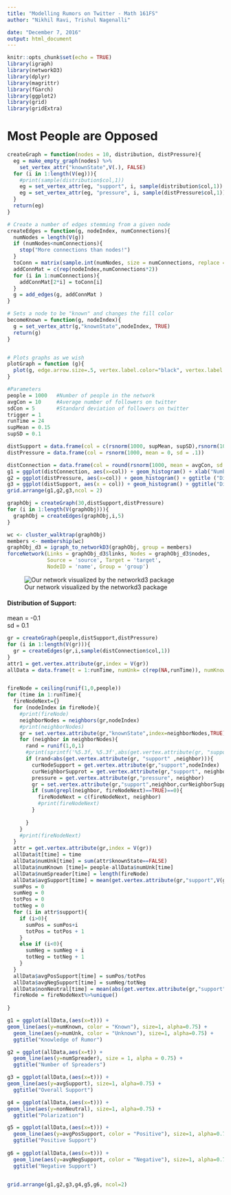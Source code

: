 ```yaml
---
title: "Modelling Rumors on Twitter - Math 161FS"
author: "Nikhil Ravi, Trishul Nagenalli"

date: "December 7, 2016"
output: html_document
---
```


```r
knitr::opts_chunk$set(echo = TRUE)
library(igraph)
library(networkD3)
library(dplyr)
library(magrittr)
library(fGarch)
library(ggplot2)
library(grid)
library(gridExtra)
```

# Most People are Opposed
```r
createGraph = function(nodes = 10, distribution, distPressure){
  eg = make_empty_graph(nodes) %>%
    set_vertex_attr("knownState",V(.), FALSE) 
  for (i in 1:length(V(eg))){
    #print(sample(distribution$col,1))
    eg = set_vertex_attr(eg, "support", i, sample(distribution$col,1))
    eg = set_vertex_attr(eg, "pressure", i, sample(distPressure$col,1))
  }
  return(eg)
}

# Create a number of edges stemming from a given node 
createEdges = function(g, nodeIndex, numConnections){
  numNodes = length(V(g))
  if (numNodes<numConnections){
    stop("More connections than nodes!")
  }
  toConn = matrix(sample.int(numNodes, size = numConnections, replace = FALSE))
  addConnMat = c(rep(nodeIndex,numConnections*2))
  for (i in 1:numConnections){
    addConnMat[2*i] = toConn[i]
  }
  g = add_edges(g, addConnMat ) 
}

# Sets a node to be "known" and changes the fill color
becomeKnown = function(g, nodeIndex){
  g = set_vertex_attr(g,"knownState",nodeIndex, TRUE)
  return(g)
}


# Plots graphs as we wish
plotGraph = function (g){
  plot(g, edge.arrow.size=.5, vertex.label.color="black", vertex.label.dist=1)
}
```

```r
#Parameters
people = 1000   #Number of people in the network
avgCon = 10     #Average number of followers on twitter
sdCon = 5       #Standard deviation of followers on twitter
trigger = 1     
runTime = 24
supMean = 0.15
supSD = 0.1

distSupport = data.frame(col = c(rsnorm(1000, supMean, supSD),rsnorm(1000, -supMean, supSD)))
distPressure = data.frame(col = rsnorm(1000, mean = 0, sd = .1))

distConnection = data.frame(col = round(rsnorm(1000, mean = avgCon, sd = sdCon, xi = 20)))
g1 = ggplot(distConnection, aes(x=col)) + geom_histogram() + xlab("Number of Connections") +   ggtitle("Distribution of Number of Connections")
g2 = ggplot(distPressure, aes(x=col)) + geom_histogram() + ggtitle ("Distribution of Pressure Factors") +xlab("Peer Pressure")
g3 = ggplot(distSupport, aes(x = col)) + geom_histogram() + ggtitle("Distribution of Support") + xlab("Support")
grid.arrange(g1,g2,g3,ncol = 2)

graphObj = createGraph(30,distSupport,distPressure)
for (i in 1:length(V(graphObj))){
  graphObj = createEdges(graphObj,i,5)
}

wc <- cluster_walktrap(graphObj)
members <- membership(wc)
graphObj_d3 = igraph_to_networkD3(graphObj, group = members)
forceNetwork(Links = graphObj_d3$links, Nodes = graphObj_d3$nodes,
             Source = 'source', Target = 'target',
             NodeID = 'name', Group = 'group')

```

![Our network visualized by the networkd3 package](Network.png)


#### Distribution of Support:
mean  = -0.1     
sd = 0.1
```r
gr = createGraph(people,distSupport,distPressure)
for (i in 1:length(V(gr))){
  gr = createEdges(gr,i,sample(distConnection$col,1))
}
attr1 = get.vertex.attribute(gr,index = V(gr))
allData = data.frame(t = 1:runTime, numUnk= c(rep(NA,runTime)), numKnown = c(rep(NA,runTime)), avgSupport = c(rep(NA,runTime)), numSpreader=c(rep(NA,runTime)))



```


```r

fireNode = ceiling(runif(1,0,people))
for (time in 1:runTime){
  fireNodeNext={}
  for (nodeIndex in fireNode){
    #print(fireNode)
    neighborNodes = neighbors(gr,nodeIndex)
    #print(neighborNodes)
    gr = set.vertex.attribute(gr,"knownState",index=neighborNodes,TRUE)
    for (neighbor in neighborNodes){
      rand = runif(1,0,1)
      #print(sprintf('%5.3f, %5.3f',abs(get.vertex.attribute(gr, "support" ,neighbor)),rand))
      if (rand<abs(get.vertex.attribute(gr, "support" ,neighbor))){
        curNodeSupport = get.vertex.attribute(gr,"support",nodeIndex)
        curNeighborSupprot = get.vertex.attribute(gr,"support", neighbor)
        pressure = get.vertex.attribute(gr,"pressure", neighbor)
        gr = set.vertex.attribute(gr,"support",neighbor,curNeighborSupprot+curNodeSupport*abs(pressure))
        if (sum(grepl(neighbor, fireNodeNext)==TRUE)==0){
          fireNodeNext = c(fireNodeNext, neighbor)
          #print(fireNodeNext)
        }
        
      }
    }
    #print(fireNodeNext)
  }
  attr = get.vertex.attribute(gr,index = V(gr))
  allData$t[time] = time
  allData$numUnk[time] = sum(attr$knownState==FALSE)
  allData$numKnown [time]= people-allData$numUnk[time]
  allData$numSpreader[time] = length(fireNode)
  allData$avgSupport[time] = mean(get.vertex.attribute(gr,"support",V(gr)))
  sumPos = 0
  sumNeg = 0
  totPos = 0
  totNeg = 0
  for (i in attr$support){
    if (i>0){
      sumPos = sumPos+i
      totPos = totPos + 1
    }
    else if (i<0){
      sumNeg = sumNeg + i
      totNeg = totNeg + 1 
    }
  }
  allData$avgPosSupport[time] = sumPos/totPos
  allData$avgNegSupport[time] = sumNeg/totNeg
  allData$nonNeutral[time] = mean(abs(get.vertex.attribute(gr,"support",V(gr))))
  fireNode = fireNodeNext%>%unique()
  
}

```

```r
g1 = ggplot(allData,(aes(x=t))) +
geom_line(aes(y=numKnown, color = "Known"), size=1, alpha=0.75) +
  geom_line(aes(y=numUnk, color = "Unknown"), size=1, alpha=0.75) + 
  ggtitle("Knowledge of Rumor")

g2 = ggplot(allData,aes(x=t)) + 
  geom_line(aes(y=numSpreader), size = 1, alpha = 0.75) +
  ggtitle("Number of Spreaders")

g3 = ggplot(allData,(aes(x=t))) +
geom_line(aes(y=avgSupport), size=1, alpha=0.75) +
  ggtitle("Overall Support")

g4 = ggplot(allData,(aes(x=t))) +
geom_line(aes(y=nonNeutral), size=1, alpha=0.75) +
  ggtitle("Polarization")

g5 = ggplot(allData,(aes(x=t))) +
  geom_line(aes(y=avgPosSupport, color = "Positive"), size=1, alpha=0.75) + 
  ggtitle("Positive Support")
  
g6 = ggplot(allData,(aes(x=t))) +
  geom_line(aes(y=avgNegSupport, color = "Negative"), size=1, alpha=0.75) +
  ggtitle("Negative Support")


grid.arrange(g1,g2,g3,g4,g5,g6, ncol=2)
```

